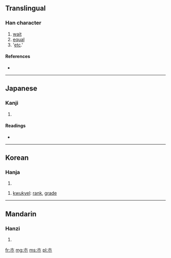 {{also|等}}
==Translingual==

===Han character===
{{Han char|rn=75|rad=木|as=00|sn=4|four=|canj=木金 (DC), X木金 (XDC), 十金(JC)}}

# [[wait]]
# [[equal]]
# '[[etc]].'

====References====
* {{Han ref|kx=0509.011|dkj=14415|hdz=21149.061|uh=6729|ud=26409}}

----

==Japanese==

===Kanji===
{{ja-kanji|grade=|rs=木00}}

# {{defn|Japanese|sort=木00}}

====Readings====
* {{ja-readings|on=[[とう]] (tō)|kun=[[ひとしい]] (hitoshii), [[など]] (nado), [[ら]] (ra)}}

----

==Korean==

===Hanja===
{{ko-hanja|hangeul=등|eumhun=[[무리]] 등  |rv=deung|mr=tŭng|y=tung}}

# {{defn|Korean|sort=木00}}

# [[kwukyel]]: [[rank]], [[grade]]

----

==Mandarin==

===Hanzi===
{{cmn-hanzi|pin=[[děng]] ([[deng3]])|wg=teng<sup>3</sup>}}

# {{defn|Mandarin|sort=木00}}

[[fr:朩]]
[[mg:朩]]
[[ms:朩]]
[[pl:朩]]